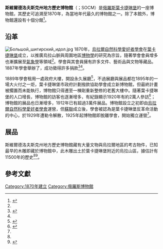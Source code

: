 {{Infobox museum
| name                = 斯維爾德洛夫斯克州地方歷史博物館

| native_name         = {{lang-ru|Свердловский областной краеведческий музей}}
| native_name_lang    = ru
| logo                = 
| logo_upright        = 
| logo_alt            = 
| logo_caption        = 
| image               = File:Дом Поклевских-Козелл.jpg
| image_size          =
| image_upright       = 
| alt                 = 
| caption             = 
| coordinates         = {{coord|56.834028|60.6025}}
| former_name         = 
| established         = 1870年
| dissolved           = 
| location            = {{flag|俄羅斯}}[[斯維爾德洛夫斯克州|斯維爾德洛夫斯克州]][[葉卡捷琳堡|葉卡捷琳堡]]

| type                = 
| employees           =
| publictransit       = 
| parking             = 
| website             = {{URL|uole-museum.ru}}
| network             = 
| embedded            = <!-- or |nrhp= -->
}}

'''斯維爾德洛夫斯克州地方歷史博物館'''（{{lang-ru|Свердловский областной краеведческий музей}}；SOCM）是[[俄羅斯|俄羅斯]][[葉卡捷琳堡|葉卡捷琳堡]]的一座博物館，其歷史可追溯至1870年，為當地年代最久的博物館之一。除了本館外，博物館還設有十個分館<ref name=":1">{{Cite web|title=Sverdlovsk Regional local-lore Museum - Museums|url=https://artchive.ru/en/places/7129~Sverdlovsk_Regional_locallore_Museum|access-date=2020-11-11|website=Artchive|archive-date=2021-01-17|archive-url=https://web.archive.org/web/20210117083349/https://artchive.ru/en/places/7129~Sverdlovsk_Regional_locallore_Museum|dead-url=no}}</ref>。

==沿革==
[[File:Большой_шигирский_идол.jpg|thumb]]
1870年，[[烏拉爾自然科學愛好者學會|烏拉爾自然科學愛好者學會]]在[[葉卡捷琳堡|葉卡捷琳堡]]成立，以推廣烏拉山脈與周圍地區[[博物學|博物學]]的研究為宗旨，隨著學會會員增多也漸擴展至[[氣象學|氣象學]]等領域<ref name=":2" />。學會與其會員擁有許多文件、藝術品與文物等藏品。1887年學會舉辦了{{tsl|ru|Сибирско-Уральская научно-промышленная выставка (1887)|1887年西伯利亞-烏拉爾科學與技術展覽|西伯利亞-烏拉爾科學與技術展覽}}，成功徵得許多捐款<ref>{{Cite web|title=Сибирско-Уральская научно-промышленная выставка 1887 года|url=https://newizv.ru/news/society/05-07-2007/72282-sibirsko-uralskaja-nauchno-promyshlennaja-vystavka-1887-goda|access-date=2020-11-07|website=newizv.ru|archive-date=2017-12-03|archive-url=https://web.archive.org/web/20171203224518/https://newizv.ru/news/society/05-07-2007/72282-sibirsko-uralskaja-nauchno-promyshlennaja-vystavka-1887-goda|dead-url=no}}</ref><ref name=":2" />。

1889年學會租用一處政府大樓，開設永久展廳<ref name=":2">{{Cite web|title=Museum of History and Archeology of the Middle Urals|url=https://izi.travel/en/033b-museum-of-history-and-archeology-of-the-middle-urals/en|access-date=2020-11-11|website=izi.TRAVEL|archive-date=2020-11-14|archive-url=https://web.archive.org/web/20201114192946/https://izi.travel/en/033b-museum-of-history-and-archeology-of-the-middle-urals/en|dead-url=no}}</ref>，不過展廳與展品都在1895年的一場大火付之一炬，葉卡捷琳堡市政府計劃撥款協助學會成立新博物館，但最終計畫被擱置而未能執行，博物館只得遷至一棟剛重新整修的老舊大樓中。隨著葉卡捷琳堡的人口增長，博物館的訪客也逐漸增多，有紀錄顯示1920年有約2萬人參訪<ref name=":0">{{Cite web|last=|first=|date=|title=SVERDLOVSK REGIONAL LOCAL-LORE MUSEUM|url=https://eng.russia.travel/objects/282377/|archive-url=https://web.archive.org/web/20210324155400/https://eng.russia.travel/objects/282377/|archive-date=2021-03-24|access-date=|website=Eng.russia.travel|dead-url=no}}</ref>；博物館的展品也日漸增多，1912年已有超過3萬件展品。博物館設立之初即由[[烏拉爾自然科學愛好者學會|烏拉爾自然科學愛好者學會]]運營，但[[蘇聯|蘇聯]]成立後，學會被認為是葉卡捷琳堡反革命活動的中心，於1929年遭勒令解散，1925年起博物館即脫離學會，開始獨立運營<ref name=":0" />。

==展品==
斯維爾德洛夫斯克州地方歷史博物館藏有大量文物與烏拉爾地區的考古物件，已知最早的木雕{{le|吉爾神像|Shigir Idol}}即藏於博物館中，此木雕出土於葉卡捷琳堡附近的烏拉山區，據估計有11500年的歷史<ref name=":0" /><ref>{{Cite web|date=2018-05-20|title=Carved idol from the Urals shatters expert views on birth of ritual art|url=http://www.theguardian.com/science/2018/may/20/shigur-idol-shatters-expert-views-birth-of-ritual-art-hunter-gatherers|access-date=2020-11-12|website=the Guardian|archive-date=2021-03-24|archive-url=https://web.archive.org/web/20210324155404/https://www.theguardian.com/science/2018/may/20/shigur-idol-shatters-expert-views-birth-of-ritual-art-hunter-gatherers|dead-url=no}}</ref>。

==參考文獻==
{{Reflist}}

[[Category:1870年建立|Category:1870年建立]]
[[Category:俄羅斯博物館|Category:俄羅斯博物館]]